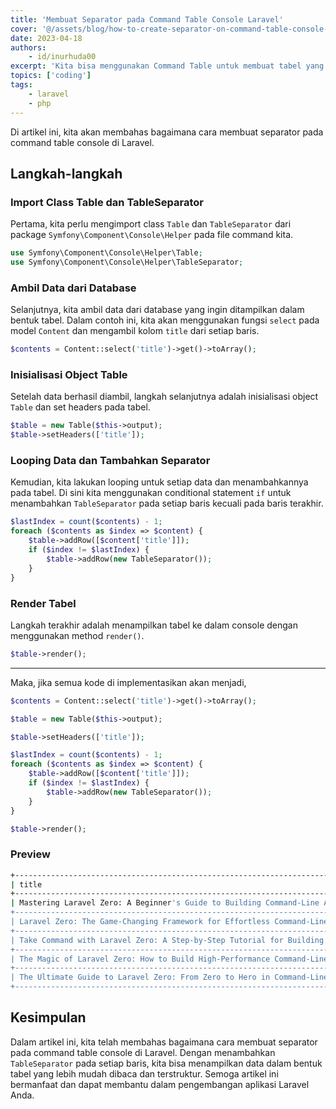 ```yaml
---
title: 'Membuat Separator pada Command Table Console Laravel'
cover: '@/assets/blog/how-to-create-separator-on-command-table-console-laravel.jpg'
date: 2023-04-18
authors:
    - id/inurhuda00
excerpt: 'Kita bisa menggunakan Command Table untuk membuat tabel yang bisa kita gunakan untuk menampilkan data secara terstruktur di dalam console Laravel'
topics: ['coding']
tags:
    - laravel
    - php
---
```


Di artikel ini, kita akan membahas bagaimana cara membuat separator pada command table console di Laravel.

## Langkah-langkah

### Import Class Table dan TableSeparator

Pertama, kita perlu mengimport class `Table` dan `TableSeparator` dari package `Symfony\Component\Console\Helper` pada file command kita.

```php
use Symfony\Component\Console\Helper\Table;
use Symfony\Component\Console\Helper\TableSeparator;
```

### Ambil Data dari Database

Selanjutnya, kita ambil data dari database yang ingin ditampilkan dalam bentuk tabel. Dalam contoh ini, kita akan menggunakan fungsi `select` pada model `Content` dan mengambil kolom `title` dari setiap baris.

```php
$contents = Content::select('title')->get()->toArray();
```

### Inisialisasi Object Table

Setelah data berhasil diambil, langkah selanjutnya adalah inisialisasi object `Table` dan set headers pada tabel.

```php
$table = new Table($this->output);
$table->setHeaders(['title']);
```

### Looping Data dan Tambahkan Separator

Kemudian, kita lakukan looping untuk setiap data dan menambahkannya pada tabel. Di sini kita menggunakan conditional statement `if` untuk menambahkan `TableSeparator` pada setiap baris kecuali pada baris terakhir.

```php
$lastIndex = count($contents) - 1;
foreach ($contents as $index => $content) {
    $table->addRow([$content['title']]);
    if ($index != $lastIndex) {
        $table->addRow(new TableSeparator());
    }
}
```

### Render Tabel

Langkah terakhir adalah menampilkan tabel ke dalam console dengan menggunakan method `render()`.

```php
$table->render();
```

---

Maka, jika semua kode di implementasikan akan menjadi,

```php
$contents = Content::select('title')->get()->toArray();

$table = new Table($this->output);

$table->setHeaders(['title']);

$lastIndex = count($contents) - 1;
foreach ($contents as $index => $content) {
    $table->addRow([$content['title']]);
    if ($index != $lastIndex) {
        $table->addRow(new TableSeparator());
    }
}

$table->render();
```

### Preview

```bash
+-------------------------------------------------------------------------------------+
| title                                                                               |
+-------------------------------------------------------------------------------------+
| Mastering Laravel Zero: A Beginner's Guide to Building Command-Line Applications    |
+-------------------------------------------------------------------------------------+
| Laravel Zero: The Game-Changing Framework for Effortless Command-Line Development   |
+-------------------------------------------------------------------------------------+
| Take Command with Laravel Zero: A Step-by-Step Tutorial for Building Powerful CLIs  |
+-------------------------------------------------------------------------------------+
| The Magic of Laravel Zero: How to Build High-Performance Command-Line Applications  |
+-------------------------------------------------------------------------------------+
| The Ultimate Guide to Laravel Zero: From Zero to Hero in Command-Line Development   |
+-------------------------------------------------------------------------------------+

```

## Kesimpulan

Dalam artikel ini, kita telah membahas bagaimana cara membuat separator pada command table console di Laravel. Dengan menambahkan `TableSeparator` pada setiap baris, kita bisa menampilkan data dalam bentuk tabel yang lebih mudah dibaca dan terstruktur. Semoga artikel ini bermanfaat dan dapat membantu dalam pengembangan aplikasi Laravel Anda.

